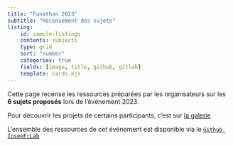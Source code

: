 ```yaml
---
title: "Funathon 2023"
subtitle: "Recensement des sujets"
listing:
    id: sample-listings
    contents: subjects
    type: grid
    sort: "number"
    categories: true
    fields: [image, title, github, gitlab]
    template: cards.ejs
---
```


Cette page recense les ressources préparées par les organisateurs sur les __6 sujets proposés__
lors de l'événement 2023.

Pour découvrir les projets de certains participants, c'est sur [la galerie](./gallery.qmd)

::: {#sample-listings}
:::

L'ensemble des ressources de cet événement est disponible via le [`Github InseeFrLab`](https://github.com/InseeFrLab/funathon2023)